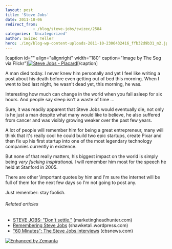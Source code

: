 ```yaml
---
layout: post
title: 'Steve Jobs'
date: 2011-10-06
redirect_from: 
            - /blog/steve-jobs/swizec/2584
categories: 'Uncategorized'
author: Swizec Teller
hero: ./img/blog-wp-content-uploads-2011-10-2306432416_ffb32d9b31_m2.jpg
---
```

\[caption id="" align="alignright" width="180" caption="Image by The Seg via Flickr"][![Steve Jobs - Placard](./img/blog-wp-content-uploads-2011-10-2306432416_ffb32d9b31_m2.jpg "Steve Jobs - Placard")](http://www.flickr.com/photos/13991515@N08/2306432416)\[/caption]



A man died today. I never knew him personally and yet I feel like writing a post about his death before even getting out of bed this morning. When I went to bed last night, he wasn't dead yet, this morning, he was.



Interesting how much can change in the world when you fall asleep for six hours. And people say sleep isn't a waste of time ...



Sure, it was readily apparent that Steve Jobs would eventually die, not only is he just a man despite what many would like to believe, he also suffered from cancer and was visibly growing weaker over the past few years.



A lot of people will remember him for being a great entrepreneur, many will think that it's really cool he could build two epic startups, create Pixar and then fix up his first startup into one of the most legendary technology companies currently in existence.



But none of that really matters, his biggest impact on the world is simply being _very fucking inspirational._ I will remember him most for the speech he held at Stanford in 2005.





There are other \\important quotes by him and I'm sure the internet will be full of them for the next few days so I'm not going to post any.



Just remember: stay foolish.

###### Related articles

- [STEVE JOBS: "Don't settle."](http://www.marketingheadhunter.com/2011/10/steve-jobs-dont-settle.html) (marketingheadhunter.com)
- [Remembering Steve Jobs](http://shawketali.wordpress.com/2011/10/06/remembering-steve-jobs/) (shawketali.wordpress.com)
- ["60 Minutes": The Steve Jobs interviews](http://www.cbsnews.com/8301-504803_162-20116402-10391709.html) (cbsnews.com)

[![Enhanced by Zemanta](http://img.zemanta.com/zemified_e.png?x-id=b0a358a0-e66c-4d3d-85af-bbed23da5556)](http://www.zemanta.com/ "Enhanced by Zemanta")